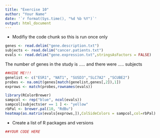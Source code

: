```yaml
---
title: "Exercise 10"
author: "Your Name"
date: '`r format(Sys.time(), "%d %b %Y")`'
output: html_document
---
```


- Modifiy the code chunk so this is run once only

```r
genes <- read.delim("gene.description.txt")
subjects <- read.delim("cancer.patients.txt")
evals <- read.delim("gene.expression.txt",stringsAsFactors = FALSE)
```

The number of genes in the study is ..... and there were ..... subjects


```r

##HIDE ME!!!
genelist <- c("ESR1", "NAT1", "SUSD3","SLC7A2" ,"SCUBE2")
probes <- na.omit(genes[match(genelist,genes[,2]),1])
exprows <- match(probes,rownames(evals))

library(RColorBrewer)
sampcol <- rep("blue", ncol(evals))
sampcol[subjects$er == 1 ] <- "yellow"
rbPal <- brewer.pal(10, "RdBu")
heatmap(as.matrix(evals[exprows,]),ColSideColors = sampcol,col=rbPal)
```

- Create a list of R packages and versions

```r
##YOUR CODE HERE
```

